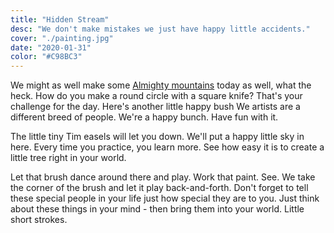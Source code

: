 ```yaml
---
title: "Hidden Stream"
desc: "We don't make mistakes we just have happy little accidents."
cover: "./painting.jpg"
date: "2020-01-31"
color: "#C98BC3"
---
```


We might as well make some [Almighty mountains](#) today as well, what the heck. How do you make a round circle with a square knife? That's your challenge for the day. Here's another little happy bush We artists are a different breed of people. We're a happy bunch. Have fun with it.  

The little tiny Tim easels will let you down. We'll put a happy little sky in here. Every time you practice, you learn more. See how easy it is to create a little tree right in your world.  

Let that brush dance around there and play. Work that paint. See. We take the corner of the brush and let it play back-and-forth. Don't forget to tell these special people in your life just how special they are to you. Just think about these things in your mind - then bring them into your world. Little short strokes.  


